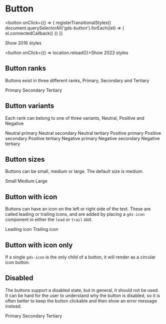 
<Meta title="Components/Button" />

# Button

<button
  onClick={() => {
    registerTransitionalStyles()
    document.querySelectorAll('gds-button').forEach((el) => {
      el.connectedCallback()
    })
  }}
>
  Show 2016 styles
</button>

<button onClick={() => location.reload()}>Show 2023 styles</button>

## Button ranks

Buttons exist in three different ranks, Primary, Secondary and Tertiary

<Canvas>
  <gds-button>Primary</gds-button>
  <gds-button rank="secondary">Secondary</gds-button>
  <gds-button rank="tertiary">Tertiary</gds-button>
</Canvas>

## Button variants

Each rank can belong to one of three variants, Neutral, Positive and Negative

<Canvas>
  <story-grid>
    <story-row>
      <gds-button>Neutral primary</gds-button>
      <gds-button rank="secondary">Neutral secondary</gds-button>
      <gds-button rank="tertiary">Neutral tertiary</gds-button>
    </story-row>
    <story-row>
      <gds-button variant="positive">Positive primary</gds-button>
      <gds-button variant="positive" rank="secondary">
        Positive secondary
      </gds-button>
      <gds-button variant="positive" rank="tertiary">
        Positive tertiary
      </gds-button>
    </story-row>
    <story-row>
      <gds-button variant="negative">Negative primary</gds-button>
      <gds-button variant="negative" rank="secondary">
        Negative secondary
      </gds-button>
      <gds-button variant="negative" rank="tertiary">
        Negative tertiary
      </gds-button>
    </story-row>
  </story-grid>
</Canvas>

## Button sizes

Buttons can be small, medium or large. The default size is medium.

<Canvas>
  <gds-button size="small">Small</gds-button>
  <gds-button>Medium</gds-button>
  <gds-button size="large">Large</gds-button>
</Canvas>

## Button with icon

Buttons can have an icon on the left or right side of the text. These are called leading or trailing icons, and are added by placing a `gds-icon` component in either the `lead` or `trail` slot.

<Canvas>
  <gds-button>
    <gds-icon slot="lead" name="arrow-down" />
    Leading icon
  </gds-button>
  <gds-button>
    Trailing icon
    <gds-icon slot="trail" name="arrow-up" />
  </gds-button>
</Canvas>

## Button with icon only

If a single `gds-icon` is the only child of a button, it will render as a circular icon button.

<Canvas>
  <gds-button size="small">
    <gds-icon name="arrow" />
  </gds-button>
  <gds-button>
    <gds-icon name="arrow" />
  </gds-button>
  <gds-button size="large">
    <gds-icon name="arrow" />
  </gds-button>
</Canvas>

## Disabled

The buttons support a disabled state, but in general, it should not be used. It can be hard for the user to understand why the button is disabled, so it is often better to keep the button clickable and then show an error message
instead.

<Canvas>
  <gds-button disabled>Primary</gds-button>
  <gds-button rank="secondary" variant="positive" disabled>
    Secondary
  </gds-button>
  <gds-button rank="tertiary" disabled>
    Tertiary
  </gds-button>
</Canvas>
